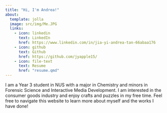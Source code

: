 ```yaml
---
title: "Hi, I'm Andrea!"
about: 
  template: jolla
  image: src/img/Me.JPG
  links:
    - icon: linkedin
      text: LinkedIn
      href: https://www.linkedin.com/in/jia-yi-andrea-tan-66abaa176
    - icon: github
      text: Github
      href: https://github.com/jyapple15/
    - icon: file-text
      text: Resume
      href: "resume.qmd"
---
```


I am a Year 3 student in NUS with a major in Chemistry and minors in Forensic Science and Interactive Media Development. I am interested in the consumer goods industry and enjoy crafts and puzzles in my free time. Feel free to navigate this website to learn more about myself and the works I have done!
